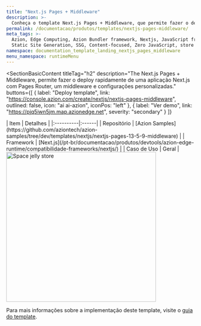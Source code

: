 ```yaml
---
title: "Next.js Pages + Middleware"
description: >-
  Conheça o template Next.js Pages + Middleware, que permite fazer o deploy rapidamente de uma aplicação Next.js com Pages Router, um middleware e configurações personalizadas.
permalink: /documentacao/produtos/templates/nextjs-pages-middleware/
meta_tags: >-
  Azion, Edge Computing, Azion Bundler framework, Nextjs, JavaScript frameworks,
  Static Site Generation, SSG, Content-focused, Zero JavaScript, store
namespace: documentation_template_landing_nextjs_pages_middleware
menu_namespace: runtimeMenu
---
```



<SectionBasicContent
  titleTag="h2"
  description="The Next.js Pages + Middleware, permite fazer o deploy rapidamente de uma aplicação Next.js com Pages Router, um middleware e configurações personalizadas."
  buttons={[
    { label: "Deploy template", link: "https://console.azion.com/create/nextjs/nextjs-pages-middleware", outlined: false, icon: "ai ai-azion", iconPos: "left" },
    { label: "Ver demo", link: "https://pjq5iwn5jm.map.azionedge.net", severity: "secondary" }
  ]}
>
  <Fragment slot="content">
    <div style="flex: 1; min-width: 300px;">
      | Item | Detalhes |
      |:----------|:------|
      | Repositório | [Azion Samples](https://github.com/aziontech/azion-samples/tree/dev/templates/nextjs/nextjs-pages-13-5-9-middleware) |
      | Framework | [Next.js](/pt-br/documentacao/produtos/devtools/azion-edge-runtime/compatibilidade-frameworks/nextjs/) |
      | Caso de Uso | Geral |
    </div>
    <div style="display: flex; justify-content: center; align-items: center; flex: 1;">
      <img src="/assets/docs/images/uploads/template-showcase/nextjs/nextjs-pages-middleware.png" width="400" alt="Space jelly store" style="min-width: 100%; max-width: 100%; height: auto;" />
    </div>
  </Fragment>
</SectionBasicContent>

Para mais informações sobre a implementação deste template, visite o [guia do template](/pt-br/documentacao/produtos/guias/nextjs-pages-middleware/).